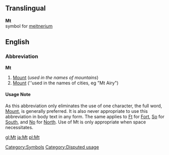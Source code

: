 ==Translingual==
'''Mt'''<br>{{chemistry}} symbol for [[meitnerium]]
[[Category:Symbols]]

==English==
===Abbreviation===
'''Mt'''

#[[Mount]] (''used in the names of mountains'')
#[[Mount]] (''used in the names of cities, eg "Mt Airy")

====Usage Note====
As this abbreviation only eliminates the use of one character, the full word, [[Mount]], is generally preferred.  It is also never appropriate to use this abbreviation in body text in any form.  The same applies to [[Ft]] for [[Fort]], [[So]] for [[South]], and [[No]] for [[North]].  Use of Mt is only appropriate when space necessitates.

[[Category:Disputed usage]]

[[gl:Mt]]
[[ja:Mt]]
[[pl:Mt]]